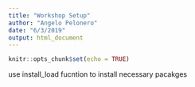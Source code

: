 ```yaml
---
title: "Workshop Setup"
author: "Angelo Pelonero"
date: "6/3/2019"
output: html_document
---
```



```r
knitr::opts_chunk$set(echo = TRUE)
```

use install_load fucntion to install necessary pacakges